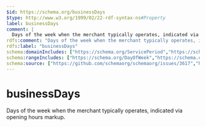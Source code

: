 ```yaml
---
$id: https://schema.org/businessDays
$type: http://www.w3.org/1999/02/22-rdf-syntax-ns#Property
label: businessDays
comment: |
  Days of the week when the merchant typically operates, indicated via opening hours markup.
rdfs:comment: "Days of the week when the merchant typically operates, indicated via opening hours markup."
rdfs:label: "businessDays"
schema:domainIncludes: ["https://schema.org/ServicePeriod","https://schema.org/ShippingDeliveryTime"]
schema:rangeIncludes: ["https://schema.org/DayOfWeek","https://schema.org/OpeningHoursSpecification"]
schema:source: ["https://github.com/schemaorg/schemaorg/issues/3617","https://github.com/schemaorg/schemaorg/issues/2506"]
---
```


# businessDays

Days of the week when the merchant typically operates, indicated via opening hours markup.

